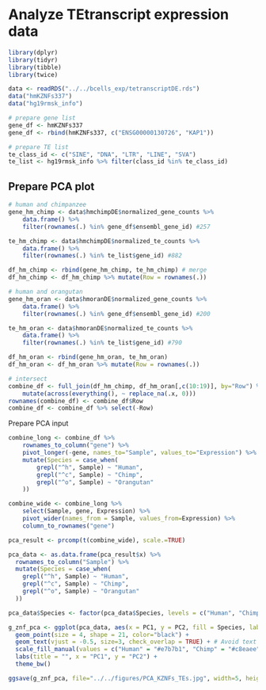# Analyze TEtranscript expression data

```r
library(dplyr)
library(tidyr)
library(tibble)
library(twice)
```

```r
data <- readRDS("../../bcells_exp/tetranscriptDE.rds")
data("hmKZNFs337")
data("hg19rmsk_info")

# prepare gene list
gene_df <- hmKZNFs337
gene_df <- rbind(hmKZNFs337, c("ENSG00000130726", "KAP1"))

# prepare TE list
te_class_id <- c("SINE", "DNA", "LTR", "LINE", "SVA")
te_list <- hg19rmsk_info %>% filter(class_id %in% te_class_id)
```

## Prepare PCA plot

```r
# human and chimpanzee
gene_hm_chimp <- data$hmchimpDE$normalized_gene_counts %>%
    data.frame() %>%
    filter(rownames(.) %in% gene_df$ensembl_gene_id) #257

te_hm_chimp <- data$hmchimpDE$normalized_te_counts %>%
    data.frame() %>%
    filter(rownames(.) %in% te_list$gene_id) #882

df_hm_chimp <- rbind(gene_hm_chimp, te_hm_chimp) # merge
df_hm_chimp <- df_hm_chimp %>% mutate(Row = rownames(.))

# human and orangutan
gene_hm_oran <- data$hmoranDE$normalized_gene_counts %>%
    data.frame() %>%
    filter(rownames(.) %in% gene_df$ensembl_gene_id) #200

te_hm_oran <- data$hmoranDE$normalized_te_counts %>%
    data.frame() %>%
    filter(rownames(.) %in% te_list$gene_id) #790

df_hm_oran <- rbind(gene_hm_oran, te_hm_oran)
df_hm_oran <- df_hm_oran %>% mutate(Row = rownames(.))

# intersect
combine_df <- full_join(df_hm_chimp, df_hm_oran[,c(10:19)], by="Row") %>%
    mutate(across(everything(), ~ replace_na(.x, 0)))
rownames(combine_df) <- combine_df$Row
combine_df <- combine_df %>% select(-Row)
```

Prepare PCA input
```r
combine_long <- combine_df %>%
    rownames_to_column("gene") %>%
    pivot_longer(-gene, names_to="Sample", values_to="Expression") %>%
    mutate(Species = case_when(
        grepl("^h", Sample) ~ "Human",
        grepl("^c", Sample) ~ "Chimp",
        grepl("^o", Sample) ~ "Orangutan"
    ))

combine_wide <- combine_long %>%
    select(Sample, gene, Expression) %>%
    pivot_wider(names_from = Sample, values_from=Expression) %>%
    column_to_rownames("gene")

pca_result <- prcomp(t(combine_wide), scale.=TRUE)

pca_data <- as.data.frame(pca_result$x) %>%
  rownames_to_column("Sample") %>%
  mutate(Species = case_when(
    grepl("^h", Sample) ~ "Human",
    grepl("^c", Sample) ~ "Chimp",
    grepl("^o", Sample) ~ "Orangutan"
  ))

pca_data$Species <- factor(pca_data$Species, levels = c("Human", "Chimp", "Orangutan"))

g_znf_pca <- ggplot(pca_data, aes(x = PC1, y = PC2, fill = Species, label = Sample)) +
  geom_point(size = 4, shape = 21, color="black") +
  geom_text(vjust = -0.5, size=3, check_overlap = TRUE) + # Avoid text overlap
  scale_fill_manual(values = c("Human" = "#e7b7b1", "Chimp" = "#c8eaee", "Orangutan" = "#b2beb5")) +
  labs(title = "", x = "PC1", y = "PC2") +
  theme_bw()

ggsave(g_znf_pca, file="../../figures/PCA_KZNFs_TEs.jpg", width=5, height=4, dpi=300)
```


